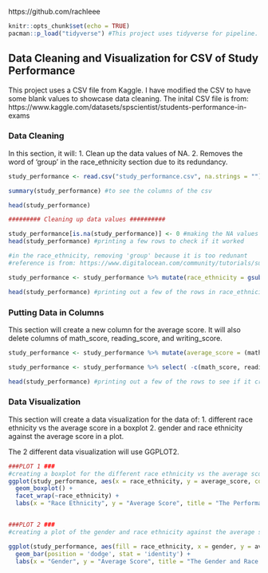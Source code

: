 https://github.com/rachleee

```{r setup, include=FALSE}
knitr::opts_chunk$set(echo = TRUE)
pacman::p_load("tidyverse") #This project uses tidyverse for pipeline.
```

## Data Cleaning and Visualization for CSV of Study Performance

This project uses a CSV file from Kaggle. I have modified the CSV to have some blank values to showcase data cleaning. The inital CSV file is from: https://www.kaggle.com/datasets/spscientist/students-performance-in-exams

### Data Cleaning

In this section, it will: 
  1. Clean up the data values of NA. 
  2. Removes the word of 'group' in the race_ethnicity section due to its redundancy. 

```{r Data_Cleaning}

study_performance <- read.csv("study_performance.csv", na.strings = "") #reading the csv of the study performance. I got this data set from Kaggle.

summary(study_performance) #to see the columns of the csv

head(study_performance)

######### Cleaning up data values ##########

study_performance[is.na(study_performance)] <- 0 #making the NA values to be zero
head(study_performance) #printing a few rows to check if it worked

#in the race_ethnicity, removing 'group' because it is too redunant
#reference is from: https://www.digitalocean.com/community/tutorials/sub-and-gsub-function-r

study_performance <- study_performance %>% mutate(race_ethnicity = gsub("group ", "", race_ethnicity)) #changing the word 'group' to be blank. Also using mutate for dplyr function.

head(study_performance) #printing out a few of the rows in race_ethnicity to check.


```

### Putting Data in Columns
This section will create a new column for the average score. It will also delete columns of math_score, reading_score, and writing_score.

```{r Data_Columns}

study_performance <- study_performance %>% mutate(average_score = (math_score + reading_score + writing_score) /3) #adding another column called average_score usind dyplr's mutate

study_performance <- study_performance %>% select( -c(math_score, reading_score, writing_score)) #deleting the columns of math_score, reading_score, and writing_score

head(study_performance) #printing out a few of the rows to see if it created a new column and deleted the old columns.

```


### Data Visualization
This section will create a data visualization for the data of:
  1. different race ethnicity vs the average score in a boxplot
  2. gender and race ethnicity against the average score in a plot.
  
The 2 different data visualization will use GGPLOT2.

```{r Data_Visualization}

###PLOT 1 ###
#creating a boxplot for the different race ethnicity vs the average score
ggplot(study_performance, aes(x = race_ethnicity, y = average_score, color = race_ethnicity )) +
  geom_boxplot() +
  facet_wrap(~race_ethnicity) +
  labs(x = "Race Ethnicity", y = "Average Score", title = "The Performance of Race Ethnicity Over Average Score") + theme_classic() + scale_color_brewer(type = "qual", palette = 2)


###PLOT 2 ###
#creating a plot of the gender and race ethnicity against the average score

ggplot(study_performance, aes(fill = race_ethnicity, x = gender, y = average_score)) + 
  geom_bar(position = 'dodge', stat = 'identity') +
  labs(x = "Gender", y = "Average Score", title = "The Gender and Race Ethnicity Against the Average Score") + scale_fill_manual(values = c("#7c6d9e", "#291e42", "#26408B", "#A6CFD5", "#C2E7D9"))

```
